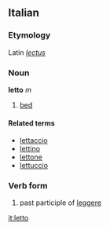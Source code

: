 ==Italian==
===Etymology===
Latin ''[[lectus]]''
===Noun===
'''letto''' ''m''

# [[bed]]

====Related terms====
*[[lettaccio]]
*[[lettino]]
*[[lettone]]
*[[lettuccio]]

===Verb form===

# past participle of [[leggere]]

[[it:letto]]